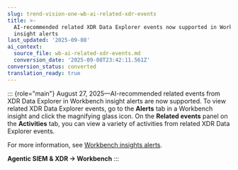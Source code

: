 ```yaml
---
slug: trend-vision-one-wb-ai-related-xdr-events
title: >-
  AI-recommended related XDR Data Explorer events now supported in Workbench
  insight alerts
last_updated: '2025-09-08'
ai_context:
  source_file: wb-ai-related-xdr-events.md
  conversion_date: '2025-09-08T23:42:11.561Z'
conversion_status: converted
translation_ready: true
---
```


::: {role="main"}
August 27, 2025—AI-recommended related events from XDR Data Explorer in Workbench insight alerts are now supported. To view related XDR Data Explorer events, go to the **Alerts** tab in a Workbench insight and click the magnifying glass icon. On the **Related events** panel on the **Activities** tab, you can view a variety of activities from related XDR Data Explorer events.

For more information, see [Workbench insights alerts](alerts-workbench-insights.mdx).

**Agentic SIEM & XDR → Workbench**
:::
